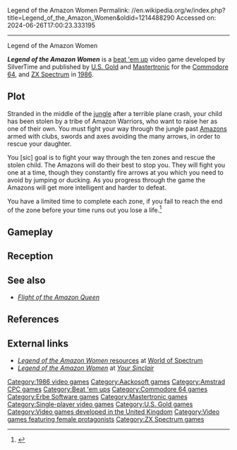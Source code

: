 Legend of the Amazon Women
Permalink: //en.wikipedia.org/w/index.php?title=Legend_of_the_Amazon_Women&oldid=1214488290
Accessed on: 2024-06-26T17:00:23.333195



------
Legend of the Amazon Women
{{More citations needed|date=January 2023}}
{{Infobox video game
| image = Legend of the Amazon Women Coverart.png
| caption = The game cover for the ZX Spectrum.
| developer = SilverTime
| publisher = [[U.S. Gold]]<br> [[Mastertronic]]<br> Erbe Software, S.A.<br> [[DROsoft]]<br> [[Aackosoft]]
| designer = Simon Ffinch
| released = 1986
| genre = [[Beat 'em up]]
| modes = [[Single-player video game|Single-player]]
| platforms = [[Commodore 64]], [[ZX Spectrum]]
| programmer = Daniel Lucas
| composer = John A. Fitzpatrick (of Bruce Lee)
}}

'''''Legend of the Amazon Women''''' is a [[beat 'em up]] video game developed by SilverTime and published by [[U.S. Gold]] and [[Mastertronic]] for the [[Commodore 64]], and [[ZX Spectrum]] in [[1986 in video gaming|1986]].

==Plot==
Stranded in the middle of the [[jungle]] after a terrible plane crash, your child has been stolen by a tribe of Amazon Warriors, who want to raise her as one of their own. You must fight your way through the jungle past [[Amazons]] armed with clubs, swords and axes avoiding the many arrows, in order to rescue your daughter.

You [sic] goal is to fight your way through the ten zones and rescue the stolen child. The Amazons will do their best to stop you. They will fight you one at a time, though they constantly fire arrows at you which you need to avoid by jumping or ducking. As you progress through the game the Amazons will get more intelligent and harder to defeat.

You have a limited time to complete each zone, if you fail to reach the end of the zone before your time runs out you lose a life.<ref>{{Cite web |title=The Legend of the Amazon Women |url=https://videogamegeek.com/videogame/130181/legend-amazon-women |access-date=2022-12-31 |website=VideoGameGeek |language=en-US}}</ref>

==Gameplay==
{{Expand section|date=March 2015|talksection=You have to walk left to rigth and face endless battle in order to recue your child.}}

==Reception==
{{Expand section|date=March 2015}}

==See also==
*''[[Flight of the Amazon Queen]]''

==References==
{{Reflist}}

== External links ==
* [http://www.worldofspectrum.org/infoseekid.cgi?id=0002851 ''Legend of the Amazon Women'' resources] at [[World of Spectrum]]
* [http://www.ysrnry.co.uk/articles/legendoftheamazonwomen.htm ''Legend of the Amazon Women''] at ''[[Your Sinclair]]''

[[Category:1986 video games]]
[[Category:Aackosoft games]]
[[Category:Amstrad CPC games]]
[[Category:Beat 'em ups]]
[[Category:Commodore 64 games]]
[[Category:Erbe Software games]]
[[Category:Mastertronic games]]
[[Category:Single-player video games]]
[[Category:U.S. Gold games]]
[[Category:Video games developed in the United Kingdom]]
[[Category:Video games featuring female protagonists]]
[[Category:ZX Spectrum games]]


{{beatemup-videogame-stub}}